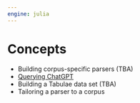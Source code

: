 ```yaml
---
engine: julia
---
```


# Concepts

- Building corpus-specific parsers (TBA)
- [Querying ChatGPT](./cgpt.qmd)
- Building a Tabulae data set (TBA)
- Tailoring a parser to a corpus